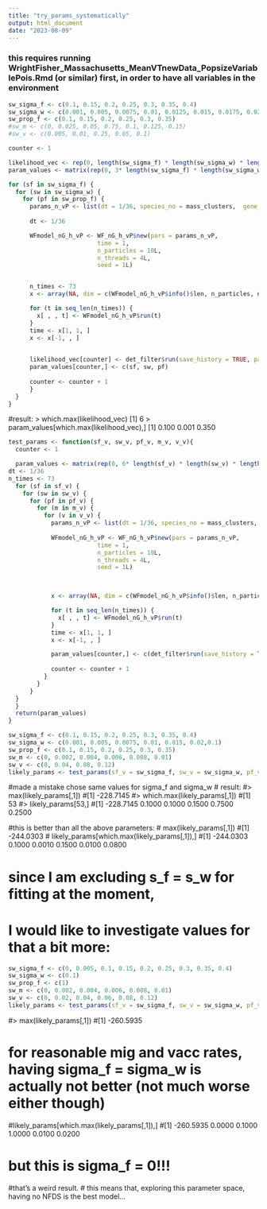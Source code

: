 ```yaml
---
title: "try_params_systematically"
output: html_document
date: "2023-08-09"
---
```


### this requires running WrightFisher_Massachusetts_MeanVTnewData_PopsizeVariablePois.Rmd (or similar) first, in order to have all variables in the environment

```r
sw_sigma_f <- c(0.1, 0.15, 0.2, 0.25, 0.3, 0.35, 0.4)
sw_sigma_w <- c(0.001, 0.005, 0.0075, 0.01, 0.0125, 0.015, 0.0175, 0.02)
sw_prop_f <- c(0.1, 0.15, 0.2, 0.25, 0.3, 0.35)
#sw_m <- c(0, 0.025, 0.05, 0.75, 0.1, 0.125, 0.15)
#sw_v <- c(0.005, 0.01, 0.25, 0.05, 0.1)
```


```r
counter <- 1

likelihood_vec <- rep(0, length(sw_sigma_f) * length(sw_sigma_w) * length(sw_prop_f))
param_values <- matrix(rep(0, 3* length(sw_sigma_f) * length(sw_sigma_w) * length(sw_prop_f)), nrow = length(sw_sigma_f) * length(sw_sigma_w) * length(sw_prop_f), ncol = 3) 

for (sf in sw_sigma_f) {
  for (sw in sw_sigma_w) {
    for (pf in sw_prop_f) {
      params_n_vP <- list(dt = 1/36, species_no = mass_clusters,  gene_no = nrow(mass_consensus_presence_absence), Pop_ini = as.double(model_start_pop), Pop_eq = as.double(model_start_pop), capacity = sum(model_start_pop), Genotypes = as.matrix(mean_mass_cluster_freq[,-1]), sigma_f = sf, sigma_w = sw, prop_f = pf, delta = delta_ranking, m = 0.0044, migVec = avg_cluster_freq, vaccTypes = mass_VT_mean, v = 0.1, vacc_time = 0)
    
      dt <- 1/36

      WFmodel_nG_h_vP <- WF_nG_h_vP$new(pars = params_n_vP,
                         time = 1,
                         n_particles = 10L,
                         n_threads = 4L,
                         seed = 1L)


      n_times <- 73
      x <- array(NA, dim = c(WFmodel_nG_h_vP$info()$len, n_particles, n_times))

      for (t in seq_len(n_times)) {
        x[ , , t] <- WFmodel_nG_h_vP$run(t)
      }
      time <- x[1, 1, ]
      x <- x[-1, , ]

      
      likelihood_vec[counter] <- det_filter$run(save_history = TRUE, pars = params_n_vP)
      param_values[counter,] <- c(sf, sw, pf)
          
      counter <- counter + 1
      }
  }
}


```
#result:
> which.max(likelihood_vec)
[1] 6
> param_values[which.max(likelihood_vec),]
[1] 0.100 0.001 0.350

```r
test_params <- function(sf_v, sw_v, pf_v, m_v, v_v){
  counter <- 1

  param_values <- matrix(rep(0, 6* length(sf_v) * length(sw_v) * length(pf_v) * length(m_v) * length(v_v)), nrow = length(sf_v) * length(sw_v) * length(pf_v) * length(m_v) * length(v_v), ncol = 6) 
dt <- 1/36
n_times <- 73
  for (sf in sf_v) {
    for (sw in sw_v) {
      for (pf in pf_v) {
        for (m in m_v) {
          for (v in v_v) {
            params_n_vP <- list(dt = 1/36, species_no = mass_clusters,  gene_no = nrow(mass_consensus_presence_absence), Pop_ini = as.double(model_start_pop), Pop_eq = as.double(model_start_pop), capacity = sum(model_start_pop), Genotypes = as.matrix(mean_mass_cluster_freq[,-1]), sigma_f = sf, sigma_w = sw, prop_f = pf, delta = delta_ranking, m = m, migVec = avg_cluster_freq, vaccTypes = mass_VT_mean, v = v, vacc_time = 0)
    
            WFmodel_nG_h_vP <- WF_nG_h_vP$new(pars = params_n_vP,
                         time = 1,
                         n_particles = 10L,
                         n_threads = 4L,
                         seed = 1L)


      
            x <- array(NA, dim = c(WFmodel_nG_h_vP$info()$len, n_particles, n_times))

            for (t in seq_len(n_times)) {
              x[ , , t] <- WFmodel_nG_h_vP$run(t)
            }
            time <- x[1, 1, ]
            x <- x[-1, , ]

            param_values[counter,] <- c(det_filter$run(save_history = TRUE, pars = params_n_vP),sf, sw, pf, m, v)
          
            counter <- counter + 1
          }
        }
      }
  }
  }
  return(param_values)
}
```

```r
sw_sigma_f <- c(0.1, 0.15, 0.2, 0.25, 0.3, 0.35, 0.4)
sw_sigma_w <- c(0.001, 0.005, 0.0075, 0.01, 0.015, 0.02,0.1)
sw_prop_f <- c(0.1, 0.15, 0.2, 0.25, 0.3, 0.35)
sw_m <- c(0, 0.002, 0.004, 0.006, 0.008, 0.01)
sw_v <- c(0, 0.04, 0.08, 0.12)
likely_params <- test_params(sf_v = sw_sigma_f, sw_v = sw_sigma_w, pf_v = sw_prop_f, m_v = sw_m, v_v = sw_v)
```
#made a mistake chose same values for sigma_f and sigma_w
# result:
#> max(likely_params[,1])
#[1] -228.7145
#> which.max(likely_params[,1])
#[1] 53
#> likely_params[53,]
#[1] -228.7145    0.1000    0.1000    0.1500    0.7500    0.2500

#this is better than all the above parameters:
# max(likely_params[,1])
#[1] -244.0303
# likely_params[which.max(likely_params[,1]),]
#[1] -244.0303    0.1000    0.0010    0.1500    0.0100    0.0800

# since I am excluding s_f = s_w for fitting at the moment,
# I would like to investigate values for that a bit more:
```r
sw_sigma_f <- c(0, 0.005, 0.1, 0.15, 0.2, 0.25, 0.3, 0.35, 0.4)
sw_sigma_w <- c(0.1)
sw_prop_f <- c(1)
sw_m <- c(0, 0.002, 0.004, 0.006, 0.008, 0.01)
sw_v <- c(0, 0.02, 0.04, 0.06, 0.08, 0.12)
likely_params <- test_params(sf_v = sw_sigma_f, sw_v = sw_sigma_w, pf_v = sw_prop_f, m_v = sw_m, v_v = sw_v)
```
#> max(likely_params[,1])
#[1] -260.5935

# for reasonable mig and vacc rates, having sigma_f = sigma_w is actually not better (not much worse either though)

#likely_params[which.max(likely_params[,1]),]
#[1] -260.5935    0.0000    0.1000    1.0000    0.0100    0.0200

# but this is sigma_f = 0!!!
#that's a weird result.
# this means that, exploring this parameter space, having no NFDS is the best model...
